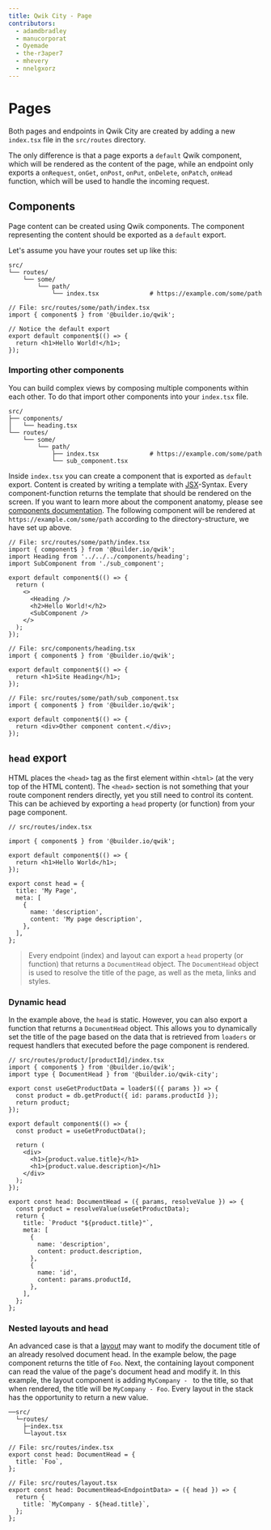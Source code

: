 ```yaml
---
title: Qwik City - Page
contributors:
  - adamdbradley
  - manucorporat
  - Oyemade
  - the-r3aper7
  - mhevery
  - nnelgxorz
---
```


# Pages

Both pages and endpoints in Qwik City are created by adding a new `index.tsx` file in the `src/routes` directory.

The only difference is that a page exports a `default` Qwik component, which will be rendered as the content of the page, while an endpoint only exports a `onRequest`, `onGet`, `onPost`, `onPut`, `onDelete`, `onPatch`, `onHead` function, which will be used to handle the incoming request.

## Components

Page content can be created using Qwik components. The component representing the content should be exported as a `default` export.

Let's assume you have your routes set up like this:

```
src/
└── routes/
    └── some/
        └── path/
            └── index.tsx              # https://example.com/some/path
```

```tsx
// File: src/routes/some/path/index.tsx
import { component$ } from '@builder.io/qwik';

// Notice the default export
export default component$(() => {
  return <h1>Hello World!</h1>;
});
```

### Importing other components

You can build complex views by composing multiple components within each other. To do that import other components into your `index.tsx` file.

```
src/
├── components/
│   └── heading.tsx
└── routes/
    └── some/
        └── path/
            ├── index.tsx              # https://example.com/some/path
            └── sub_component.tsx
```

Inside `index.tsx` you can create a component that is exported as `default` export. Content is created by writing a template with [JSX](https://reactjs.org/docs/introducing-jsx.html)-Syntax. Every component-function returns the template that should be rendered on the screen. If you want to learn more about the component anatomy, please see [components documentation](/docs/components/overview/index.mdx).
The following component will be rendered at `https://example.com/some/path` according to the directory-structure, we have set up above.

```tsx
// File: src/routes/some/path/index.tsx
import { component$ } from '@builder.io/qwik';
import Heading from '../../../components/heading';
import SubComponent from './sub_component';

export default component$(() => {
  return (
    <>
      <Heading />
      <h2>Hello World!</h2>
      <SubComponent />
    </>
  );
});
```

```tsx
// File: src/components/heading.tsx
import { component$ } from '@builder.io/qwik';

export default component$(() => {
  return <h1>Site Heading</h1>;
});
```

```tsx
// File: src/routes/some/path/sub_component.tsx
import { component$ } from '@builder.io/qwik';

export default component$(() => {
  return <div>Other component content.</div>;
});
```

## `head` export

HTML places the `<head>` tag as the first element within `<html>` (at the very top of the HTML content). The `<head>` section is not something that your route component renders directly, yet you still need to control its content. This can be achieved by exporting a `head` property (or function) from your page component.

```tsx
// src/routes/index.tsx

import { component$ } from '@builder.io/qwik';

export default component$(() => {
  return <h1>Hello World</h1>;
});

export const head = {
  title: 'My Page',
  meta: [
    {
      name: 'description',
      content: 'My page description',
    },
  ],
};
```

> Every endpoint (index) and layout can export a `head` property (or function) that returns a `DocumentHead` object. The `DocumentHead` object is used to resolve the title of the page, as well as the meta, links and styles.

### Dynamic head

In the example above, the `head` is static. However, you can also export a function that returns a `DocumentHead` object. This allows you to dynamically set the title of the page based on the data that is retrieved from `loaders` or request handlers that executed before the page component is rendered.

```tsx
// src/routes/product/[productId]/index.tsx
import { component$ } from '@builder.io/qwik';
import type { DocumentHead } from '@builder.io/qwik-city';

export const useGetProductData = loader$(({ params }) => {
  const product = db.getProduct({ id: params.productId });
  return product;
});

export default component$(() => {
  const product = useGetProductData();

  return (
    <div>
      <h1>{product.value.title}</h1>
      <h1>{product.value.description}</h1>
    </div>
  );
});

export const head: DocumentHead = ({ params, resolveValue }) => {
  const product = resolveValue(useGetProductData);
  return {
    title: `Product "${product.title}"`,
    meta: [
      {
        name: 'description',
        content: product.description,
      },
      {
        name: 'id',
        content: params.productId,
      },
    ],
  };
};
```

### Nested layouts and head

An advanced case is that a [layout](/qwikcity/layout/index.mdx) may want to modify the document title of an already resolved document head. In the example below, the page component returns the title of `Foo`. Next, the containing layout component can read the value of the page's document head and modify it. In this example, the layout component is adding `MyCompany - ` to the title, so that when rendered, the title will be `MyCompany - Foo`. Every layout in the stack has the opportunity to return a new value.

```
──src/
  └─routes/
    ├─index.tsx
    └─layout.tsx
```

```tsx
// File: src/routes/index.tsx
export const head: DocumentHead = {
  title: `Foo`,
};
```

```tsx
// File: src/routes/layout.tsx
export const head: DocumentHead<EndpointData> = ({ head }) => {
  return {
    title: `MyCompany - ${head.title}`,
  };
};
```
